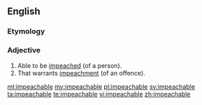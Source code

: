 ==English==

===Etymology===
{{suffix|impeach|able|lang=en}}

===Adjective===
{{en-adj}}

# Able to be [[impeached]] (of a person).
# That warrants [[impeachment]] (of an offence).

[[ml:impeachable]]
[[my:impeachable]]
[[pl:impeachable]]
[[sv:impeachable]]
[[ta:impeachable]]
[[te:impeachable]]
[[vi:impeachable]]
[[zh:impeachable]]